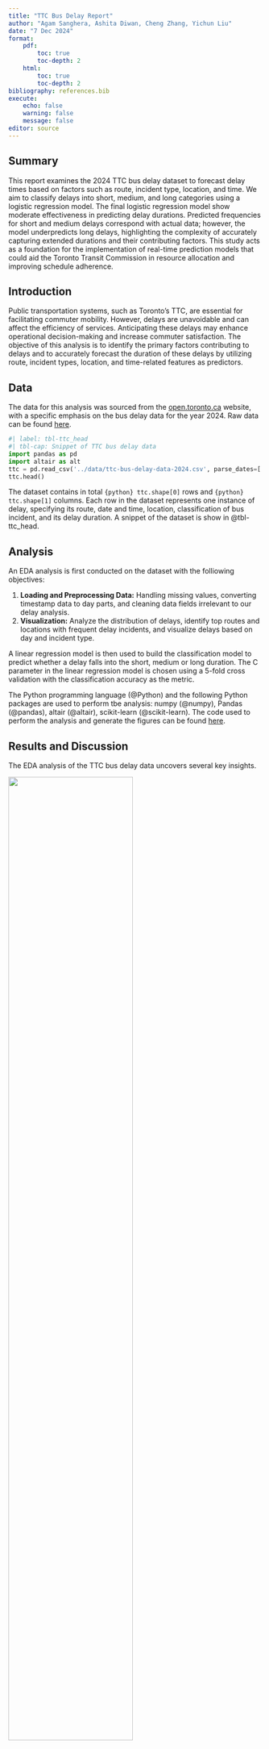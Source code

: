 ```yaml
---
title: "TTC Bus Delay Report"
author: "Agam Sanghera, Ashita Diwan, Cheng Zhang, Yichun Liu"
date: "7 Dec 2024"
format:
    pdf:
        toc: true
        toc-depth: 2
    html:
        toc: true
        toc-depth: 2
bibliography: references.bib
execute:
    echo: false
    warning: false
    message: false
editor: source
---
```


## Summary

This report examines the 2024 TTC bus delay dataset to forecast delay times based on factors such as route, incident type, location, and time. We aim to classify delays into short, medium, and long categories using a logistic regression model. The final logistic regression model show moderate effectiveness in predicting delay durations. Predicted frequencies for short and medium delays correspond with actual data; however, the model underpredicts long delays, highlighting the complexity of accurately capturing extended durations and their contributing factors. This study acts as a foundation for the implementation of real-time prediction models that could aid the Toronto Transit Commission in resource allocation and improving schedule adherence.

## Introduction

Public transportation systems, such as Toronto's TTC, are essential for facilitating commuter mobility. However, delays are unavoidable and can affect the efficiency of services. Anticipating these delays may enhance operational decision-making and increase commuter satisfaction. The objective of this analysis is to identify the primary factors contributing to delays and to accurately forecast the duration of these delays by utilizing route, incident types, location, and time-related features as predictors.

## Data

The data for this analysis was sourced from the [open.toronto.ca](http://open.toronto.ca) website, with a specific emphasis on the bus delay data for the year 2024. Raw data can be found [here](https://open.toronto.ca/dataset/ttc-bus-delay-data/).

```python
#| label: tbl-ttc_head
#| tbl-cap: Snippet of TTC bus delay data
import pandas as pd
import altair as alt
ttc = pd.read_csv('../data/ttc-bus-delay-data-2024.csv', parse_dates=['Date'])
ttc.head()
```

The dataset contains in total `{python} ttc.shape[0]` rows and `{python} ttc.shape[1]` columns. Each row in the dataset represents one instance of delay, specifying its route, date and time, location, classification of bus incident, and its delay duration. A snippet of the dataset is show in @tbl-ttc_head.

## Analysis

An EDA analysis is first conducted on the dataset with the folliowing objectives:

1. **Loading and Preprocessing Data:** Handling missing values, converting timestamp data to day parts, and cleaning data fields irrelevant to our delay analysis.
2. **Visualization:** Analyze the distribution of delays, identify top routes and locations with frequent delay incidents, and visualize delays based on day and incident type.

A linear regression model is then used to build the classification model to predict whether a delay falls into the short, medium or long duration. The C parameter in the linear regression model is chosen using a 5-fold cross validation with the classification accuracy as the metric.

The Python programming language (@Python) and the following Python packages are used to perform tbe analysis: numpy (@numpy), Pandas (@pandas), altair (@altair), scikit-learn (@scikit-learn). The code used to perform the analysis and generate the figures can be found [here](https://github.com/UBC-MDS/group04/tree/main/scripts).

## Results and Discussion

The EDA analysis of the TTC bus delay data uncovers several key insights.

![](../results/images/incidents_by_hour.png){#fig-incidents_by_hour width=70%}

@fig-incidents_by_hour shows that majority of the delays occur during the late evenings, most likely due to the influx of people returning back home from work.

![](../results/images/incidents_by_day.png){#fig-incidents_by_day width=70%}

@fig-incidents_by_day indicates that Tuesday through Friday are the days with the highest delays, suggesting a potential correlation with weekday commuter traffic.

![](../results/images/incident_types.png){#fig-incident_types width=70%}

@fig-incident_types show that mechanical issues are the primary cause of delays, comprising a substantial portion, followed by operator-related operations and diversions. This finding indicates potential areas for intervention, such as improved maintenance or optimized scheduling, to mitigate delay incidents.

The EDA analysis was very informative in understanding the columns of interest for this project, which will be used to create the logistic regression model to predict the expected delay. The delay output will be categorized into "Short", "Medium" or "Long". 5-fold cross-validation and randomized grid search were applied for C hyperparameter tuning to enhance model performance.

![](../results/images/PredictedVsActual.png){#fig-predicted_vs_actual width=70%}

The results of the logistic regression model in @fig-predicted_vs_actual show moderate effectiveness in predicting delay durations. Predicted frequencies for short and medium delays correspond with actual data; however, the model underpredicts long delays, highlighting the complexity of accurately capturing extended durations and their contributing factors. We could explore more advanced predictive models to improve accuracy. Furthermore, more data integration such as weather conditions could enhance model performance.
